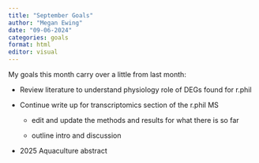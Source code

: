 ```yaml
---
title: "September Goals"
author: "Megan Ewing"
date: "09-06-2024"
categories: goals
format: html
editor: visual
---
```


My goals this month carry over a little from last month:

-   Review literature to understand physiology role of DEGs found for r.phil

-   Continue write up for transcriptomics section of the r.phil MS

    -   edit and update the methods and results for what there is so far

    -   outline intro and discussion

-   2025 Aquaculture abstract
